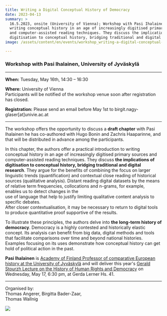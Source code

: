 ```yaml
---
title: Writing a Digital Conceptual History of Democracy
date: 2023-04-13
summary: >
  16.5.2023, onsite (University of Vienna); Workshop with Pasi Ihalainen on
  writing conceptual history in an age of increasingly digitised primary sources
  and computer-assisted reading techniques. They discuss the implications of
  digitisation to conceptual history, bridging traditional and digital research.
image: /assets/content/en/events/workshop_writing-a-digital-conceptual-history-of-democracy/image.png

---
```


### Workshop with Pasi Ihalainen, University of Jyväskylä

***

**When:** Tuesday, May 16th, 14:30 – 16:30

**Where:** University of Vienna\
Participants will be notified of the workshop venue soon after registration has closed.

**Registration:** Please send an email before May 1st to birgit.nagy-glaser\[at]univie.ac.at

***

The workshop offers the opportunity to discuss a **draft chapter** with Pasi Ihalainen he has co-authored with Hugo Bonin and Zachris Haaparinne, and that will be distributed in advance among the participants.

In this chapter, the authors offer a practical introduction to writing conceptual history in an age of increasingly digitised primary sources and computer-assisted reading techniques. They discuss **the implications of digitisation to conceptual history, bridging traditional and digital research**. They argue for the benefits of combining the focus on larger linguistic trends (quantification) and contextual close reading of historical sources (qualitative analysis). Distant reading digital datasets by the means of relative term frequencies, collocations and n-grams, for example, enables us to detect changes in the\
use of language that help to justify limiting qualitative content analysis to specific debates.\
After closer contextualisation, it may be necessary to return to digital tools to produce quantitative proof supportive of the results.

To illustrate these principles, the authors delve into **the long-term history of democracy**. Democracy is a highly contested and historically elastic concept. Its analysis can benefit from big data, digital methods and tools that facilitate comparisons over time and beyond national histories. Examples focusing on its uses demonstrate how conceptual history can get hold of political action in the past.

**Pasi Ihalainen** is [Academy of Finland Professor of comparative European history at the](https://www.jyu.fi/hytk/fi/laitokset/hela/en/hela-staff/ihalainen-pasi)[ ](https://www.jyu.fi/hytk/fi/laitokset/hela/en/hela-staff/ihalainen-pasi)[University of Jyväskylä](https://www.jyu.fi/hytk/fi/laitokset/hela/en/hela-staff/ihalainen-pasi) and will deliver this year's [Gerald Stourzh Lecture on the History of Human Rights and Democracy](https://gerald-stourzh-vorlesungen.univie.ac.at/) on Wednesday, May 17, 6:30 pm, at Gerda Lerner Hs. 41.

***

Organised by:\
Thomas Angerer, Birgitta Bader-Zaar,\
Thomas Wallnig

![](/assets/content/en/events/workshop_writing-a-digital-conceptual-history-of-democracy/university-of-vienna.png)
